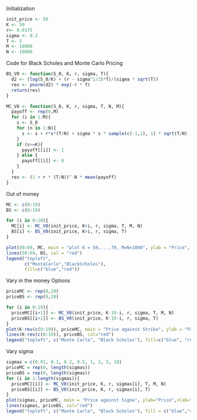 Initialization
```r
init_price <- 50
K <- 50 
r<- 0.0175
sigma <- 0.2
T <- 5
M <- 10000
N <- 10000
```

Code for Black Scholes and Monte Carlo Pricing
```r
BS_V0 <- function(S_0, K, r, sigma, T){
  d2 <- (log(S_0/K) + (r - sigma^2/2)*T)/(sigma * sqrt(T)) 
  res <- pnorm(d2) * exp(-r * T)
  return(res)
}

MC_V0 <- function(S_0, K, r, sigma, T, N, M){
  payoff <- rep(0,M)
  for (i in 1:M){
    s <- S_0
    for (n in 1:N){
      s <- s + r*s*(T/N) + sigma * s * sample(c(-1,1), 1) * sqrt(T/N)
    }
    if (s>=K){
      payoff[[i]] <- 1
    } else {
      payoff[[i]] <- 0
    }
  }
  res <- (1 + r * (T/N))^-N * mean(payoff)
}
```

Out of money
```r
MC <- c(0:19)
BS <- c(0:19)

for (i in 0:20){
  MC[i] <- MC_V0(init_price, K+i, r, sigma, T, M, N)
  BS[i] <- BS_V0(init_price, K+i, r, sigma, T)
}

plot(50:69, MC, main = "plot K = 50,...,70, M=N=1000", ylab = "Price", xlab="Strike", type = "l", col = "blue")
lines(50:69, BS, col = "red")
legend("topleft",
       c("MonteCarlo","BlackScholes"),
       fill=c("blue","red"))
```

Vary in the money Options
```r
priceMC <- rep(0,20)
priceBS <- rep(0,20)

for (i in 0:19){
  priceMC[[i+1]] <- MC_V0(init_price, K-19-i, r, sigma, T, M, N)
  priceBS[[i+1]] <- BS_V0(init_price, K-19-i, r, sigma, T)
}
plot(K-rev(c(0:19)), priceMC, main = "Price against Strike", ylab = "Price" , xlab = "Strike", type = "l", col = "blue")
lines(K-rev(c(0:19)), priceBS, col="red")
legend("topleft", c("Monte Carlo", "Black Scholes"), fill=c("blue", "red"))
```



Vary sigma
```r
sigmas = c(0.01, 0.1, 0.2, 0.5, 1, 2, 5, 10)
priceMC = rep(0, length(sigmas))
priceBS = rep(0, length(sigmas))
for (i in 1:length(sigmas)){
  priceMC[[i]] <- MC_V0(init_price, K, r, sigmas[i], T, M, N)
  priceBS[[i]] <- BS_V0(init_price, K, r, sigmas[i], T)
}
plot(sigmas, priceMC, main = "Price against Sigma", ylab="Price",xlab="Volatility", type="l", col="blue")
lines(sigmas, priceBS, col="red")
legend("topleft", c("Monte Carlo", "Black Scholes"), fill = c("blue","red"))
```

